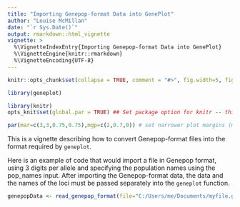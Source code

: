 ```yaml
---
title: "Importing Genepop-format Data into GenePlot"
author: "Louise McMillan"
date: "`r Sys.Date()`"
output: rmarkdown::html_vignette
vignette: >
  %\VignetteIndexEntry{Importing Genepop-format Data into GenePlot}
  %\VignetteEngine{knitr::rmarkdown}
  %\VignetteEncoding{UTF-8}
---
```


```r
knitr::opts_chunk$set(collapse = TRUE, comment = "#>", fig.width=5, fig.height=5)

library(geneplot)
```

```r
library(knitr)
opts_knit$set(global.par = TRUE) ## Set package option for knitr -- this is NOT the same as changing the chunk options like we did above with opts_chunk$set
```

```r
par(mar=c(3,3,0.75,0.75),mgp=c(2,0.7,0)) # set narrower plot margins (must be in a separate chunk to the calls to plot, because of the way the global.par option works in knitr)
``` 

This is a vignette describing how to convert Genepop-format files into the format required by `geneplot`. 

Here is an example of code that would import a file in Genepop format, using 3 digits per allele and specifying the population names using the pop_names input. After importing the Genepop-format data, the data and the names of the loci must be passed separately into the `geneplot` function.

```r
genepopData <- read_genepop_format(file="C:/Users/me/Documents/myfile.gen", digits_per_allele=3, pop_names=c("PopA","PopB","PopC"))
```
